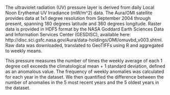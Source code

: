 The ultraviolet radiation (UV) pressure layer is derived from daily Local Noon Erythemal UV Irradiance (mW/m^2) data. The Aura/OMI satellite provides data at 1x1 degree resolution from September 2004 through present, spanning 180 degrees latitude and 360 degrees longitude. Raster data is provided in HDF5 format by the NASA Goddard Earth Sciences Data and Information Services Center (GESDISC), available here: http://disc.sci.gsfc.nasa.gov/Aura/data-holdings/OMI/omuvbd_v003.shtml. Raw data was downloaded, translated to GeoTIFFs using R and aggregated to weekly means.

This pressure measures the number of times the weekly average of each 1 degree cell exceeds the climatological mean + 1 standard deviation, defined as an anomalous value. The frequency of weekly anomalies was calculated for each year in the dataset. We then quantified the difference between the number of anomalies in the 5 most recent years and the 5 oldest years in the dataset.




